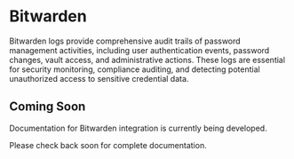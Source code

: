 # Bitwarden

Bitwarden logs provide comprehensive audit trails of password management activities, including user authentication events, password changes, vault access, and administrative actions. These logs are essential for security monitoring, compliance auditing, and detecting potential unauthorized access to sensitive credential data.

## Coming Soon

Documentation for Bitwarden integration is currently being developed.

Please check back soon for complete documentation.

